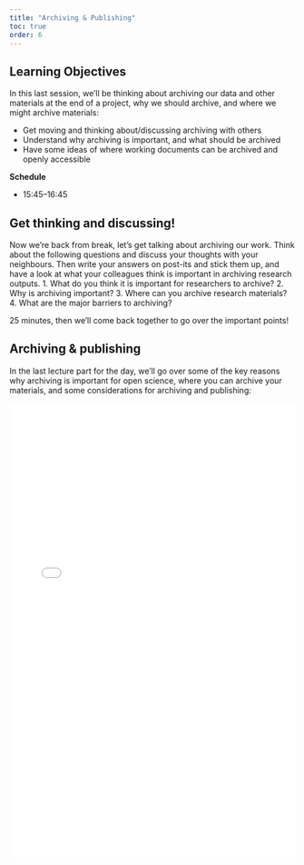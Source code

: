 ```yaml
---
title: "Archiving & Publishing"
toc: true
order: 6
---
```


## Learning Objectives

In this last session, we'll be thinking about archiving our data and other materials at the end of a project, why we should archive, and where we might archive materials:

- Get moving and thinking about/discussing archiving with others
- Understand why archiving is important, and what should be archived
- Have some ideas of where working documents can be archived and openly accessible

**Schedule**

- 15:45--16:45

## Get thinking and discussing!

Now we're back from break, let's get talking about archiving our work. Think about the following questions and discuss your thoughts with your neighbours. Then write your answers on post-its and stick them up, and have a look at what your colleagues think is important in archiving research outputs.
1. What do you think it is important for researchers to archive?
2. Why is archiving important?
3. Where can you archive research materials?
4. What are the major barriers to archiving?

25 minutes, then we'll come back together to go over the important points!

## Archiving & publishing

In the last lecture part for the day, we'll go over some of the key reasons why archiving is important for open science, where you can archive your materials, and some considerations for archiving and publishing:

<object data="06_archiving/slides/CPEGArchivingPublishing.pdf#view=FitH&pagemode=none" width="100%" height="800px" type="application/pdf">
    <embed src="06_archiving/slides/CPEGArchivingPublishing.pdf#view=FitH&pagemode=none" width="100%" height="800px" type="application/pdf" />
</object>
